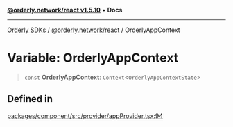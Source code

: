 [**@orderly.network/react v1.5.10**](/sdks/tech-doc/@orderly.network/react/README) • **Docs**

***

[Orderly SDKs](/sdks/tech-doc/packages) / [@orderly.network/react](/sdks/tech-doc/@orderly.network/react/README) / OrderlyAppContext

# Variable: OrderlyAppContext

> `const` **OrderlyAppContext**: `Context`\<`OrderlyAppContextState`\>

## Defined in

[packages/component/src/provider/appProvider.tsx:94](https://github.com/OrderlyNetwork/js-sdk/blob/554ae704783e3b83c40bb234a899e8f02987d9b6/packages/component/src/provider/appProvider.tsx#L94)
